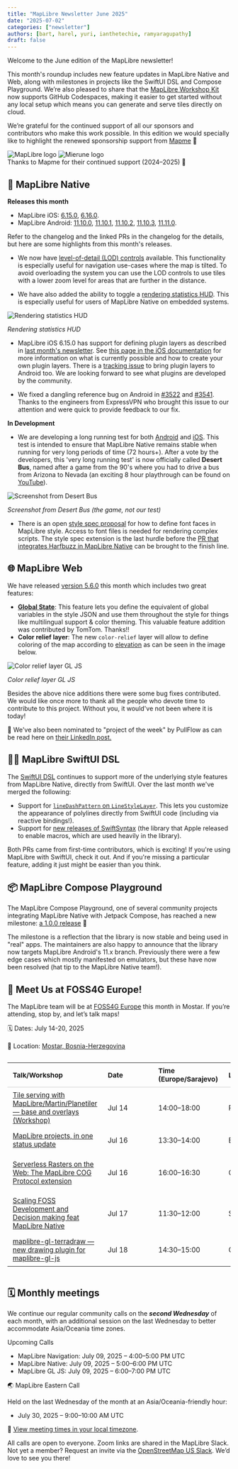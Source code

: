 ```yaml
---
title: "MapLibre Newsletter June 2025"
date: "2025-07-02"
categories: ["newsletter"]
authors: [bart, harel, yuri, ianthetechie, ramyaragupathy]
draft: false
---
```



Welcome to the June edition of the MapLibre newsletter!

This month's roundup includes new feature updates in MapLibre Native and Web, along with milestones in projects like the SwiftUI DSL and Compose Playground. We’re also pleased to share that the [MapLibre Workshop Kit](https://github.com/maplibre/workshop) now supports GitHub Codespaces, making it easier to get started without any local setup which means you can generate and serve tiles directly on cloud.

We’re grateful for the continued support of all our sponsors and contributors who make this work possible. In this edition we would specially like to highlight the renewed sponsorship support from [Mapme](https://mapme.com/) 💙

<div
  style={{
    backgroundColor: "white",
    padding: "2rem",
    border: "10px solid #cfd8dc",
    borderRadius: "0",
    marginBottom: "3rem",
    display: "flex",
    justifyContent: "center",
    alignItems: "center",
    gap: "2rem",
    flexWrap: "nowrap",
    overflow: "hidden",
    flexDirection: "column",
  }}
>
  <div
    style={{
      display: "flex",
      justifyContent: "center",
      alignItems: "center",
      gap: "2rem",
      flexWrap: "nowrap",
      width: "100%",
    }}
  >
    <Image
      src={maplibreLogo}
      alt="MapLibre logo"
      style={{
        width: "40%",
        maxWidth: "300px",
        height: "auto",
        objectFit: "contain",
      }}
    />
    <Image
      src={mapmeLogo}
      alt="Mierune logo"
      style={{
        width: "40%",
        maxWidth: "330px",
        height: "auto",
        objectFit: "contain",
      }}
    />
  </div>
  <div
    style={{
      marginTop: "1rem",
      fontSize: "1rem",
      textAlign: "center",
      color: "#263238",
      fontStyle: "italic",
    }}
  >
    Thanks to Mapme for their continued support (2024–2025) 🤝
  </div>
</div>

## 📱 MapLibre Native

**Releases this month**

- MapLibre iOS: [6.15.0](https://github.com/maplibre/maplibre-native/releases/tag/ios-v6.15.0), [6.16.0](https://github.com/maplibre/maplibre-native/releases/tag/ios-v6.16.0).
- MapLibre Android: [11.10.0](https://github.com/maplibre/maplibre-native/releases/tag/android-v11.10.0), [11.10.1](https://github.com/maplibre/maplibre-native/releases/tag/android-v11.10.1), [11.10.2](https://github.com/maplibre/maplibre-native/releases/tag/android-v11.10.2), [11.10.3](https://github.com/maplibre/maplibre-native/releases/tag/android-v11.10.3), [11.11.0](https://github.com/maplibre/maplibre-native/releases/tag/android-v11.11.0).

Refer to the changelog and the linked PRs in the changelog for the details, but here are some highlights from this month's releases.

- We now have [level-of-detail (LOD) controls](https://github.com/maplibre/maplibre-native/pull/2958) available. This functionality is especially useful for navigation use-cases where the map is tilted. To avoid overloading the system you can use the LOD controls to use tiles with a lower zoom level for areas that are further in the distance.

- We have also added the ability to toggle a [rendering statistics HUD](https://maplibre.org/maplibre-native/ios/latest/documentation/maplibre-native-for-ios/renderingstatisticshud/). This is especially useful for users of MapLibre Native on embedded systems.

<div style={{ textAlign: "center" }}>
  <Image
    src={renderingStats}
    style={{
      maxWidth: "300px",
      maxHeight: "600px",
      width: "100%",
      height: "auto",
      display: "inline-block",
    }}
    alt="Rendering statistics HUD"
  />
  <p
    style={{
      fontSize: "0.9rem",
      color: "#555",
      marginTop: "8px",
      fontStyle: "italic",
    }}
  >
    <em>Rendering statistics HUD</em>
  </p>
</div>

- MapLibre iOS 6.15.0 has support for defining plugin layers as described in [last month's newsletter](https://maplibre.org/news/2025-06-02-maplibre-newsletter-may-2025/). See [this page in the iOS documentation](https://maplibre.org/maplibre-native/ios/latest/documentation/maplibre-native-for-ios/pluginlayers) for more information on what is currently possible and how to create your own plugin layers. There is a [tracking issue](https://github.com/maplibre/maplibre-native/issues/3593) to bring plugin layers to Android too. We are looking forward to see what plugins are developed by the community.

- We fixed a dangling reference bug on Android in [#3522](https://github.com/maplibre/maplibre-native/pull/3522) and [#3541](https://github.com/maplibre/maplibre-native/pull/3541). Thanks to the engineers from ExpressVPN who brought this issue to our attention and were quick to provide feedback to our fix.

**In Development**

- We are developing a long running test for both [Android](https://github.com/maplibre/maplibre-native/pull/3512) and [iOS](https://github.com/maplibre/maplibre-native/pull/3592). This test is intended to ensure that MapLibre Native remains stable when running for very long periods of time (72 hours+). After a vote by the developers, this 'very long running test' is now officially called **Desert Bus**, named after a game from the 90's where you had to drive a bus from Arizona to Nevada (an exciting 8 hour playthrough can be found on [YouTube](https://youtu.be/2LtiHla1dNg)).

<div style={{ textAlign: "center" }}>
  <Image
    src={desertBus}
    style={{
      maxWidth: "400px",
      maxHeight: "400px",
      width: "100%",
      height: "auto",
      display: "inline-block",
    }}
    alt="Screenshot from Desert Bus"
  />
  <p
    style={{
      fontSize: "0.9rem",
      color: "#555",
      marginTop: "8px",
      fontStyle: "italic",
    }}
  >
    <em>Screenshot from Desert Bus (the game, not our test)</em>
  </p>
</div>

- There is an open [style spec proposal](https://github.com/maplibre/maplibre-style-spec/pull/1204) for how to define font faces in MapLibre style. Access to font files is needed for rendering complex scripts. The style spec extension is the last hurdle before the [PR that integrates Harfbuzz in MapLibre Native](https://github.com/maplibre/maplibre-native/pull/1439) can be brought to the finish line.

## 🌐 MapLibre Web

We have released [version 5.6.0](https://github.com/maplibre/maplibre-gl-js/releases/tag/v5.6.0) this month which includes two great features:

- [**Global State**](https://maplibre.org/maplibre-style-spec/state/): This feature lets you define the equivalent of global variables in the style JSON and use them throughout the style for things like multilingual support & color theming. This valuable feature addition was contributed by TomTom. Thanks!!
- **Color relief layer**: The new `color-relief` layer will allow to define coloring of the map according to [elevation](https://maplibre.org/maplibre-style-spec/expressions/#color-relief) as can be seen in the image below.

<div style={{ textAlign: "center" }}>
  <Image
    src={colorRelief}
    style={{
      maxWidth: "400px",
      maxHeight: "800px",
      width: "100%",
      height: "auto",
      display: "inline-block",
    }}
    alt="Color relief layer GL JS"
  />
  <p
    style={{
      fontSize: "0.9rem",
      color: "#555",
      marginTop: "8px",
      fontStyle: "italic",
    }}
  >
    <em>Color relief layer GL JS</em>
  </p>
</div>

Besides the above nice additions there were some bug fixes contributed.
We would like once more to thank all the people who devote time to contribute to this project. Without you, it would've not been where it is today!

🎉 We've also been nominated to "project of the week" by PullFlow as can be read here on [their LinkedIn post.](https://www.linkedin.com/posts/pullflow_developerexperience-opensource-webmapping-activity-7339305562985086976-tuR3)

## 🧑‍💻 MapLibre SwiftUI DSL

The [SwiftUI DSL](https://github.com/maplibre/swiftui-dsl) continues to support more of the underlying style features from MapLibre Native, directly from SwiftUI. Over the last month we've merged the following:

- Support for [`lineDashPattern` on `LineStyleLayer`](https://github.com/maplibre/swiftui-dsl/pull/94). This lets you customize the appearance of polylines directly from SwiftUI code (including via reactive bindings!).
- Support for [new releases of SwiftSyntax](https://github.com/maplibre/swiftui-dsl/pull/93) (the library that Apple released to enable macros, which are used heavily in the library).

Both PRs came from first-time contributors, which is exciting! If you're using MapLibre with SwiftUI, check it out. And if you're missing a particular feature, adding it just might be easier than you think.

## 📦 MapLibre Compose Playground

The MapLibre Compose Playground, one of several community projects integrating MapLibre Native with Jetpack Compose, has reached a new milestone: [a 1.0.0 release](https://github.com/Rallista/maplibre-compose-playground/releases/tag/1.0.0) 🎉

The milestone is a reflection that the library is now stable and being used in "real" apps. The maintainers are also happy to announce that the library now targets MapLibre Android's 11.x branch. Previously there were a few edge cases which mostly manifested on emulators, but these have now been resolved (hat tip to the MapLibre Native team!).

## 👥 Meet Us at FOSS4G Europe!

The MapLibre team will be at [FOSS4G Europe](https://2025.europe.foss4g.org/) this month in Mostar. If you’re attending, stop by, and let’s talk maps!

🗓️ Dates: July 14-20, 2025 <br></br>
📍 Location: [Mostar, Bosnia-Herzegovina](https://www.openstreetmap.org/relation/8480923)

<div style="overflow-x: auto;">
  <table style="width: 100%; border-collapse: collapse; font-size: 0.95rem; min-width: 600px;">
    <thead>
      <tr>
        <th style="border-bottom: 1px solid #ccc; text-align: left; padding: 8px 12px;">
          Talk/Workshop
        </th>
        <th style="border-bottom: 1px solid #ccc; text-align: left; padding: 8px 12px; min-width: 90px;">
          Date
        </th>
        <th style="border-bottom: 1px solid #ccc; text-align: left; padding: 8px 12px;">
          Time (Europe/Sarajevo)
        </th>
        <th style="border-bottom: 1px solid #ccc; text-align: left; padding: 8px 12px;">
          Location
        </th>
        <th style="border-bottom: 1px solid #ccc; text-align: left; padding: 8px 12px;">
          Presenter
        </th>
      </tr>
    </thead>
    <tbody>
      <tr>
        <td style="padding: 8px 12px;">
          <a href="https://talks.osgeo.org/foss4g-europe-2025-workshops/talk/M9888F/">
            Tile serving with MapLibre/Martin/Planetiler — base and overlays
            (Workshop)
          </a>
        </td>
        <td style="padding: 8px 12px; min-width: 90px;">Jul 14</td>
        <td style="padding: 8px 12px;">14:00–18:00</td>
        <td style="padding: 8px 12px;">PL14</td>
        <td style="padding: 8px 12px;">Yuri Astrakhan</td>
      </tr>
      <tr>
        <td style="padding: 8px 12px;">
          <a href="https://talks.osgeo.org/foss4g-europe-2025/talk/G7WVWY/">
            MapLibre projects, in one status update
          </a>
        </td>
        <td style="padding: 8px 12px; min-width: 90px;">Jul 16</td>
        <td style="padding: 8px 12px;">13:30–14:00</td>
        <td style="padding: 8px 12px;">EL11</td>
        <td style="padding: 8px 12px;">Yuri Astrakhan</td>
      </tr>
      <tr>
        <td style="padding: 8px 12px;">
          <a href="https://talks.osgeo.org/foss4g-europe-2025/talk/989LUY/">
            Serverless Rasters on the Web: The MapLibre COG Protocol extension
          </a>
        </td>
        <td style="padding: 8px 12px; min-width: 90px;">Jul 16</td>
        <td style="padding: 8px 12px;">16:00–16:30</td>
        <td style="padding: 8px 12px;">CA01</td>
        <td style="padding: 8px 12px;">Marti Pericay, Oscar Fonts</td>
      </tr>
      <tr>
        <td style="padding: 8px 12px;">
          <a href="https://talks.osgeo.org/foss4g-europe-2025/talk/WMYSPU/">
            Scaling FOSS Development and Decision making feat MapLibre Native
          </a>
        </td>
        <td style="padding: 8px 12px; min-width: 90px;">Jul 17</td>
        <td style="padding: 8px 12px;">11:30–12:00</td>
        <td style="padding: 8px 12px;">SA02</td>
        <td style="padding: 8px 12px;">Bart Louwers</td>
      </tr>
      <tr>
        <td style="padding: 8px 12px;">
          <a href="https://talks.osgeo.org/foss4g-europe-2025/talk/UTUW8Z/">
            maplibre-gl-terradraw — new drawing plugin for maplibre-gl-js
          </a>
        </td>
        <td style="padding: 8px 12px; min-width: 90px;">Jul 18</td>
        <td style="padding: 8px 12px;">14:30–15:00</td>
        <td style="padding: 8px 12px;">CA01</td>
        <td style="padding: 8px 12px;">Jin Igarashi</td>
      </tr>
    </tbody>
  </table>
</div>

## 🗓️ Monthly meetings

We continue our regular community calls on the _**second Wednesday**_ of each month, with an additional session on the last Wednesday to better accommodate Asia/Oceania time zones.

Upcoming Calls

- MapLibre Navigation: July 09, 2025 – 4:00–5:00 PM UTC
- MapLibre Native: July 09, 2025 – 5:00–6:00 PM UTC
- MapLibre GL JS: July 09, 2025 – 6:00–7:00 PM UTC

🌏 MapLibre Eastern Call

Held on the last Wednesday of the month at an Asia/Oceania-friendly hour:

- July 30, 2025 – 9:00–10:00 AM UTC

🔗 [View meeting times in your local timezone](https://notime.zone/OUDtdgeUfJKXH).

All calls are open to everyone. Zoom links are shared in the MapLibre Slack.
Not yet a member? Request an invite via the [OpenStreetMap US Slack](https://slack.openstreetmap.us/).
We’d love to see you there!
